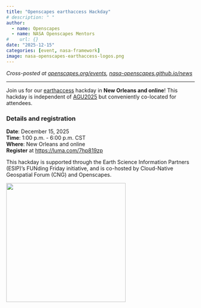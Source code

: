 ```yaml
---
title: "Openscapes earthaccess Hackday"
# description: " "
author:
  - name: Openscapes
  - name: NASA Openscapes Mentors
#    url: {}
date: "2025-12-15"
categories: [event, nasa-framework]
image: nasa-openscapes-earthaccess-logos.png
---
```


*Cross-posted at [openscapes.org/events](https://openscapes.org/events), [nasa-openscapes.github.io/news](https://nasa-openscapes.github.io/news.html)*

------------------------------------------------------------------------

Join us for our [earthaccess](https://earthaccess.readthedocs.io/en/stable/) hackday in **New Orleans and online**! This hackday is independent of [AGU2025](https://www.agu.org/annual-meeting) but conveniently co-located for attendees.

### Details and registration

**Date**: December 15, 2025\
**Time**: 1:00 p.m. - 6:00 p.m. CST\
**Where**: New Orleans and online\
**Register** at <https://luma.com/7hp819zp>

​This hackday is supported through the Earth Science Information Partners (ESIP)’s FUNding Friday initiative, and is co-hosted by Cloud-Native Geospatial Forum (CNG) and Openscapes. 

![](nasa-openscapes-earthaccess-logos.png){fig-alt="left to right: nasa logo, openscapes logo, earthaccess logo" fig-align="center" width="319"}

\